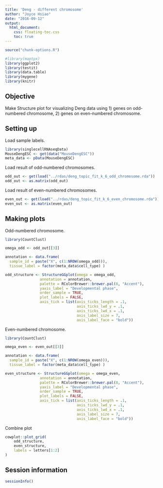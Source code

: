 ```yaml
---
title: 'Deng - different chromosome'
author: "Joyce Hsiao"
date: "2016-09-12"
output: 
  html_document:
    css: floating-toc.css
    toc: true
---
```


```r
source("chunk-options.R")
```


```r
#library(maptpx)
library(ggplot2)
library(testit)
library(data.table)
library(mygene)
library(knitr)
```


## Objective

Make Structure plot for visualizing Deng data using 1) genes on odd-numbered chromosome, 2) genes on even-numbered chromosome.


## Setting up

Load sample labels.

```r
library(singlecellRNAseqData)
MouseDengESC <- get(data("MouseDengESC"))
meta_data <- pData(MouseDengESC)
```

Load result of odd-numbered chromosomes.

```r
odd_out <- get(load("../rdas/deng_topic_fit_k_6_odd_chromosome.rda"))
odd_out <- as.matrix(odd_out)
```

Load result of even-numbered chromosomes.

```r
even_out <- get(load("../rdas/deng_topic_fit_k_6_even_chromosome.rda"))
even_out <- as.matrix(even_out)
```


## Making plots

Odd-numbered chromosome.

```r
library(CountClust)

omega_odd <- odd_out[[3]]

annotation <- data.frame(
  sample_id = paste("X", c(1:NROW(omega_odd))),
  tissue_label = factor(meta_data$cell_type) )

odd_structure <- StructureGGplot(omega = omega_odd,
                annotation = annotation,
                palette = RColorBrewer::brewer.pal(8, "Accent"),
                yaxis_label = "Developmental phase",
                order_sample = TRUE,
                plot_labels = FALSE,
                axis_tick = list(axis_ticks_length = .1,
                                 axis_ticks_lwd_y = .1,
                                 axis_ticks_lwd_x = .1,
                                 axis_label_size = 7,
                                 axis_label_face = "bold"))
```


Even-numbered chromosome.

```r
library(CountClust)

omega_even <- even_out[[3]]

annotation <- data.frame(
  sample_id = paste("X", c(1:NROW(omega_even))),
  tissue_label = factor(meta_data$cell_type) )

even_structure <- StructureGGplot(omega = omega_even,
                annotation = annotation,
                palette = RColorBrewer::brewer.pal(8, "Accent"),
                yaxis_label = "Developmental phase",
                order_sample = TRUE,
                plot_labels = FALSE,
                axis_tick = list(axis_ticks_length = .1,
                                 axis_ticks_lwd_y = .1,
                                 axis_ticks_lwd_x = .1,
                                 axis_label_size = 7,
                                 axis_label_face = "bold"))
```

Combine plot

```r
cowplot::plot_grid(
    odd_structure,
    even_structure,
    labels = letters[1:2]
)
```


## Session information

```r
sessionInfo()
```

